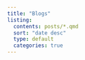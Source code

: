 ```yaml
---
title: "Blogs"
listing:
  contents: posts/*.qmd
  sort: "date desc"
  type: default
  categories: true
---
```

